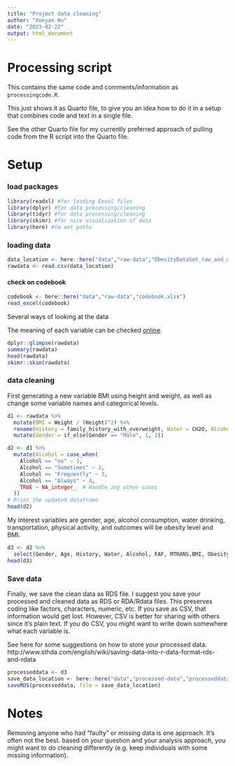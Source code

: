 ```yaml
---
title: "Project data cleaning"
author: "Xueyan Hu"
date: "2023-02-22"
output: html_document
---
```


# Processing script

This contains the same code and comments/information as `processingcode.R`.

This just shows it as Quarto file, to give you an idea how to do it in a setup that combines code and text in a single file.

See the other Quarto file for my currently preferred approach of pulling code from the R script into the Quarto file.

# Setup

### load packages

```r
library(readxl) #for loading Excel files
library(dplyr) #for data processing/cleaning
library(tidyr) #for data processing/cleaning
library(skimr) #for nice visualization of data 
library(here) #to set paths
```

### loading data

```r
data_location <- here::here("data","raw-data","ObesityDataSet_raw_and_data_sinthetic.csv")
rawdata <- read.csv(data_location)
```


#### check on codebook

```r
codebook <- here::here("data","raw-data","codebook.xlsx")
read_excel(codebook)
```
Several ways of looking at the data

The meaning of each variable can be checked [online](https://www.kaggle.com/datasets/yasserh/titanic-dataset/data).

```r
dplyr::glimpse(rawdata)
summary(rawdata)
head(rawdata)
skimr::skim(rawdata)
```

### data cleaning

First generating a new variable BMI using height and weight, as well as change some variable names and categorical levels.

```r
d1 <- rawdata %>%
  mutate(BMI = Weight / (Height)^2) %>%
  rename(History = family_history_with_overweight, Water = CH2O, Alcohol = CALC, Obesity = NObeyesdad) %>%
  mutate(Gender = if_else(Gender == "Male", 1, 2))

d2 <- d1 %>% 
  mutate(Alcohol = case_when(
    Alcohol == "no" ~ 1,
    Alcohol == "Sometimes" ~ 2,
    Alcohol == "Frequently" ~ 3,
    Alcohol == "Always" ~ 4,
    TRUE ~ NA_integer_  # Handle any other cases
  ))
# Print the updated dataframe
head(d2)
```

My interest variables are gender, age, alcohol consumption, water drinking, transportation, physical activity, and outcomes will be obesity level and BMI.

```r
d3 <- d2 %>%
  select(Gender, Age, History, Water, Alcohol, FAF, MTRANS,BMI, Obesity)
head(d3)
```


### Save data

Finally, we save the clean data as RDS file. I suggest you save your processed and cleaned data as RDS or RDA/Rdata files. This preserves coding like factors, characters, numeric, etc. If you save as CSV, that information would get lost. However, CSV is better for sharing with others since it's plain text. If you do CSV, you might want to write down somewhere what each variable is.

See here for some suggestions on how to store your processed data: http://www.sthda.com/english/wiki/saving-data-into-r-data-format-rds-and-rdata

```r
processeddata <- d3
save_data_location <- here::here("data","processed-data","processeddata.rds")
saveRDS(processeddata, file = save_data_location)
```

# Notes

Removing anyone who had "faulty" or missing data is one approach. It's often not the best. based on your question and your analysis approach, you might want to do cleaning differently (e.g. keep individuals with some missing information).
